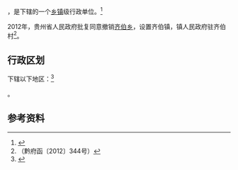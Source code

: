 {{中国乡级行政区|52/04/21/201/000}}

'''{{PAGENAMEBASE}}'''，是{{PRC admin/fullname|52/04/21/201/000|3}}下辖的一个[[乡镇|乡镇]]级行政单位。<ref>{{PRC admin/ref sgc|{{PRC admin/parent|52/04/21/201/000}}}}</ref>

2012年，贵州省人民政府批复同意撤销[[齐伯乡|齐伯乡]]，设置齐伯镇，镇人民政府驻齐伯村<ref>（黔府函〔2012〕344号）</ref>。

== 行政区划 ==

{{PAGENAMEBASE}}下辖以下地区：<ref>{{PRC admin/ref sgc|52/04/21/201/000}}</ref>

{{PRC admin/children|52/04/21/201/000}}。

== 参考资料 ==

{{reflist}}

{{行政区划小作品}}
{{PRC admin/navcat|52/04/21/201/000}}